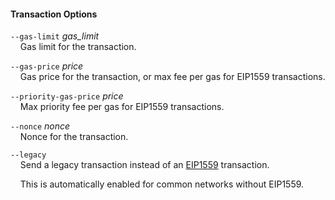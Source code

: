 
#### Transaction Options

`--gas-limit` _gas_limit_  
&nbsp;&nbsp;&nbsp;&nbsp;Gas limit for the transaction.

`--gas-price` _price_  
&nbsp;&nbsp;&nbsp;&nbsp;Gas price for the transaction, or max fee per gas for EIP1559 transactions.

`--priority-gas-price` _price_  
&nbsp;&nbsp;&nbsp;&nbsp;Max priority fee per gas for EIP1559 transactions.

<TxValueOption />

`--nonce` _nonce_  
&nbsp;&nbsp;&nbsp;&nbsp;Nonce for the transaction.

`--legacy`  
&nbsp;&nbsp;&nbsp;&nbsp;Send a legacy transaction instead of an [EIP1559][eip1559] transaction.

&nbsp;&nbsp;&nbsp;&nbsp;This is automatically enabled for common networks without EIP1559.

[eip1559]: https://github.com/ethereum/EIPs/blob/master/EIPS/eip-1559.md
